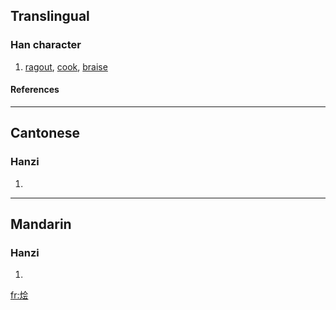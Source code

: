 {{see|燴}}

==Translingual==
===Han character===
{{Han char|rn=86|rad=火|as=06|sn=10|four=|canj=火人一戈 (FOMI)}}
# [[ragout]], [[cook]], [[braise]]
====References====
{{Han ref|kx=0671.081|hdz=32200.120|uh=70E9|ud=28905}}

----
==Cantonese==
===Hanzi===
{{yue-hanzi|jyut=|y=wui6}}
# {{defn|Cantonese}}

----
==Mandarin==
===Hanzi===
{{cmn-hanzi|tra=燴|pin=[[hùi]] (hui4)|wg=hui<sup>4</sup>}}
# {{defn|Mandarin}}

[[fr:烩]]